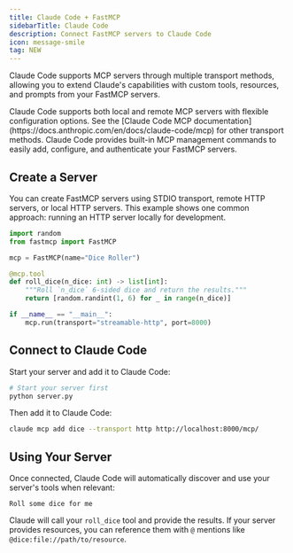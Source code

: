 ```yaml
---
title: Claude Code + FastMCP
sidebarTitle: Claude Code
description: Connect FastMCP servers to Claude Code
icon: message-smile
tag: NEW
---
```


Claude Code supports MCP servers through multiple transport methods, allowing you to extend Claude's capabilities with custom tools, resources, and prompts from your FastMCP servers.

<Note>
Claude Code supports both local and remote MCP servers with flexible configuration options. See the [Claude Code MCP documentation](https://docs.anthropic.com/en/docs/claude-code/mcp) for other transport methods.
</Note>

<Tip>
Claude Code provides built-in MCP management commands to easily add, configure, and authenticate your FastMCP servers.
</Tip>

## Create a Server

You can create FastMCP servers using STDIO transport, remote HTTP servers, or local HTTP servers. This example shows one common approach: running an HTTP server locally for development.

```python server.py
import random
from fastmcp import FastMCP

mcp = FastMCP(name="Dice Roller")

@mcp.tool
def roll_dice(n_dice: int) -> list[int]:
    """Roll `n_dice` 6-sided dice and return the results."""
    return [random.randint(1, 6) for _ in range(n_dice)]

if __name__ == "__main__":
    mcp.run(transport="streamable-http", port=8000)
```

## Connect to Claude Code

Start your server and add it to Claude Code:

```bash
# Start your server first
python server.py
```

Then add it to Claude Code:
```bash
claude mcp add dice --transport http http://localhost:8000/mcp/
```

## Using Your Server

Once connected, Claude Code will automatically discover and use your server's tools when relevant:

```
Roll some dice for me
```

Claude will call your `roll_dice` tool and provide the results. If your server provides resources, you can reference them with `@` mentions like `@dice:file://path/to/resource`.